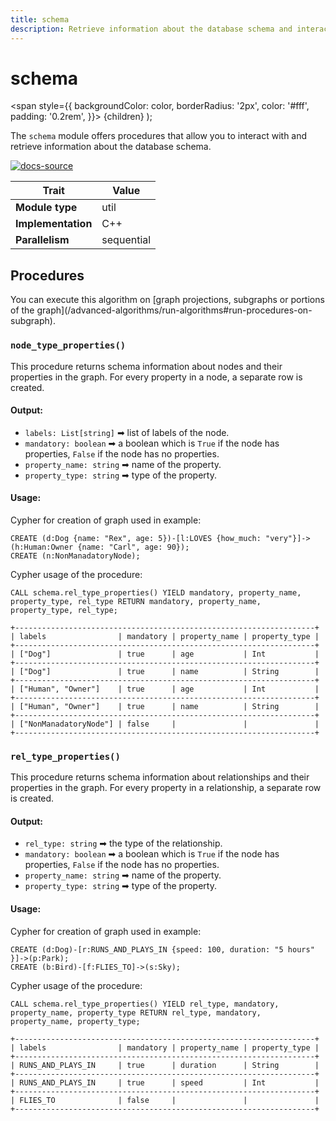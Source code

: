 ```yaml
---
title: schema
description: Retrieve information about the database schema and interact with it.
---
```



# schema

<span
style={{
  backgroundColor: color,
  borderRadius: '2px',
  color: '#fff',
  padding: '0.2rem',
}}>
{children}
</span>
);


The `schema` module offers procedures that allow you to interact with and retrieve information about the database schema.

[![docs-source](https://img.shields.io/badge/source-schema-FB6E00?logo=github&style=for-the-badge)](https://github.com/memgraph/mage/tree/main/cpp/schema_module)

| Trait               | Value                                                 |
| ------------------- | ----------------------------------------------------- |
| **Module type**     | util  |
| **Implementation**  | C++        |
| **Parallelism**     | sequential |

## Procedures

<Callout type="info">
You can execute this algorithm on [graph projections, subgraphs or portions of the graph](/advanced-algorithms/run-algorithms#run-procedures-on-subgraph).
</Callout>

### `node_type_properties()`

This procedure returns schema information about nodes and their properties in the graph. For every property in a node, a separate row is created.

#### Output:

- `labels: List[string]` ➡ list of labels of the node.
- `mandatory: boolean` ➡ a boolean which is `True` if the node has properties, `False` if the node has no properties.
- `property_name: string` ➡ name of the property.
- `property_type: string` ➡ type of the property.

#### Usage:

Cypher for creation of graph used in example:

```cypher
CREATE (d:Dog {name: "Rex", age: 5})-[l:LOVES {how_much: "very"}]->(h:Human:Owner {name: "Carl", age: 90});
CREATE (n:NonManadatoryNode);
```
Cypher usage of the procedure:

```cypher
CALL schema.rel_type_properties() YIELD mandatory, property_name, property_type, rel_type RETURN mandatory, property_name, property_type, rel_type;
```

```plaintext
+-------------------------------------------------------------------+
| labels                | mandatory | property_name | property_type |
+-------------------------------------------------------------------+
| ["Dog"]               | true      | age           | Int           |
+-------------------------------------------------------------------+
| ["Dog"]               | true      | name          | String        |
+-------------------------------------------------------------------+
| ["Human", "Owner"]    | true      | age           | Int           |
+-------------------------------------------------------------------+
| ["Human", "Owner"]    | true      | name          | String        |
+-------------------------------------------------------------------+
| ["NonManadatoryNode"] | false     |               |               |
+-------------------------------------------------------------------+
```

### `rel_type_properties()`

This procedure returns schema information about relationships and their properties in the graph. For every property in a relationship, a separate row is created.

#### Output:

- `rel_type: string` ➡ the type of the relationship.
- `mandatory: boolean` ➡ a boolean which is `True` if the node has properties, `False` if the node has no properties.
- `property_name: string` ➡ name of the property.
- `property_type: string` ➡ type of the property.

#### Usage:

Cypher for creation of graph used in example:

```cypher
CREATE (d:Dog)-[r:RUNS_AND_PLAYS_IN {speed: 100, duration: "5 hours" }]->(p:Park);
CREATE (b:Bird)-[f:FLIES_TO]->(s:Sky);
```
Cypher usage of the procedure:

```cypher
CALL schema.rel_type_properties() YIELD rel_type, mandatory, property_name, property_type RETURN rel_type, mandatory, property_name, property_type;
```

```plaintext
+-------------------------------------------------------------------+
| labels                | mandatory | property_name | property_type |
+-------------------------------------------------------------------+
| RUNS_AND_PLAYS_IN     | true      | duration      | String        |
+-------------------------------------------------------------------+
| RUNS_AND_PLAYS_IN     | true      | speed         | Int           |
+-------------------------------------------------------------------+
| FLIES_TO              | false     |               |               |
+-------------------------------------------------------------------+

```